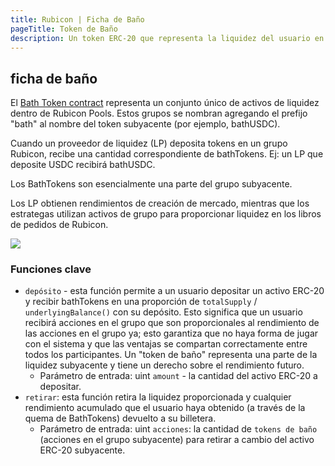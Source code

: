 ```yaml
---
title: Rubicon | Ficha de Baño
pageTitle: Token de Baño
description: Un token ERC-20 que representa la liquidez del usuario en los Pools de Rubicon
---
```


## ficha de baño

El [Bath Token contract](https://github.com/RubiconDeFi/rubicon\_protocol/blob/master/contracts/rubiconPools/BathToken.sol) representa un conjunto único de activos de liquidez dentro de Rubicon Pools. Estos grupos se nombran agregando el prefijo "bath" al nombre del token subyacente (por ejemplo, bathUSDC).

Cuando un proveedor de liquidez (LP) deposita tokens en un grupo Rubicon, recibe una cantidad correspondiente de bathTokens. Ej: un LP que deposite USDC recibirá bathUSDC.

Los BathTokens son esencialmente una parte del grupo subyacente.

Los LP obtienen rendimientos de creación de mercado, mientras que los estrategas utilizan activos de grupo para proporcionar liquidez en los libros de pedidos de Rubicon.

![](</assets/Rubicon v1\_ BathTokens.png>)

### Funciones clave

* `depósito` - esta función permite a un usuario depositar un activo ERC-20 y recibir bathTokens en una proporción de `totalSupply` / `underlyingBalance()` con su depósito. Esto significa que un usuario recibirá acciones en el grupo que son proporcionales al rendimiento de las acciones en el grupo ya; esto garantiza que no haya forma de jugar con el sistema y que las ventajas se compartan correctamente entre todos los participantes. Un "token de baño" representa una parte de la liquidez subyacente y tiene un derecho sobre el rendimiento futuro.
  * Parámetro de entrada: uint `amount` - la cantidad del activo ERC-20 a depositar.
* `retirar`: esta función retira la liquidez proporcionada y cualquier rendimiento acumulado que el usuario haya obtenido (a través de la quema de BathTokens) devuelto a su billetera.
  * Parámetro de entrada: uint `acciones`: la cantidad de `tokens de baño` (acciones en el grupo subyacente) para retirar a cambio del activo ERC-20 subyacente.